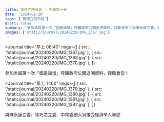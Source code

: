 ```yaml
---
title: 寶博立院日誌 - 開議第一天
date: '2024-02-20'
tags: ['寶博立院日誌']
draft: false
summary: '參加本屆第一次「國是論壇」呼籲政府公開追溯資料，捍衛食安！與陳永康立委、徐巧芯立委、中常委劉大貝接受經濟學人專訪'
images: ['static/journal/20240220/IMG_1367.jpg']
---
```


<Journal
  title="早上 08:40"
  imgs={[
    { src: '/static/journal/20240220/IMG_1367.jpg' },
    { src: '/static/journal/20240220/IMG_1368.jpg' },
    { src: '/static/journal/20240220/IMG_1370.jpg' },
  ]}
>
  參加本屆第一次「國是論壇」呼籲政府公開追溯資料，捍衛食安！
</Journal>

<Journal
  title="早上 11:00"
  imgs={[
    { src: '/static/journal/20240220/IMG_1379.jpg' },
    { src: '/static/journal/20240220/IMG_1380.jpg' },
    { src: '/static/journal/20240220/IMG_1381.jpg' },
    { src: '/static/journal/20240220/IMG_1382.jpg' },
  ]}
>
  與陳永康立委、徐巧芯立委、中常委劉大貝接受經濟學人專訪
</Journal>
